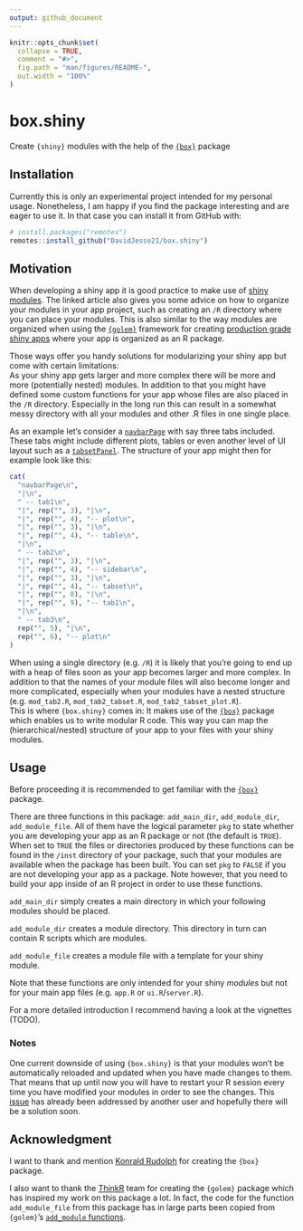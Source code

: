```yaml
---
output: github_document
---
```


<!-- README.md is generated from README.Rmd. Please edit that file -->

```r
knitr::opts_chunk$set(
  collapse = TRUE,
  comment = "#>",
  fig.path = "man/figures/README-",
  out.width = "100%"
)
```

# box.shiny

<!-- badges: start -->
<!-- badges: end -->

Create `{shiny}` modules with the help of the [`{box}`](https://klmr.me/box/index.html) package


## Installation

Currently this is only an experimental project intended for my personal usage.
Nonetheless, I am happy if you find the package interesting and are eager to use it.
In that case you can install it from GitHub with:

``` r
# install.packages("remotes")
remotes::install_github("DavidJesse21/box.shiny")
```


## Motivation

When developing a shiny app it is good practice to make use of [shiny modules](https://shiny.rstudio.com/articles/modules.html).
The linked article also gives you some advice on how to organize your modules in your app project, such as creating an `/R` directory where you can place your modules.
This is also similar to the way modules are organized when using the [`{golem}`](https://github.com/ThinkR-open/golem) framework for creating [production grade shiny apps](https://engineering-shiny.org/) where your app is organized as an R package.

Those ways offer you handy solutions for modularizing your shiny app but come with certain limitations:<br>
As your shiny app gets larger and more complex there will be more and more (potentially nested) modules. In addition to that you might have defined some custom functions for your app whose files are also placed in the `/R` directory. Especially in the long run this can result in a somewhat messy directory with all your modules and other .R files in one single place.

As an example let's consider a [`navbarPage`](https://shiny.rstudio.com/reference/shiny/1.7.0/navbarPage.html) with say three tabs included. These tabs might include different plots, tables or even another level of UI layout such as a [`tabsetPanel`](https://shiny.rstudio.com/reference/shiny/1.7.0/tabsetPanel.html).
The structure of your app might then for example look like this:

```r
cat(
  "navbarPage\n",
  "|\n",
  " -- tab1\n",
  "|", rep("", 3), "|\n",
  "|", rep("", 4), "-- plot\n",
  "|", rep("", 3), "|\n",
  "|", rep("", 4), "-- table\n",
  "|\n",
  " -- tab2\n",
  "|", rep("", 3), "|\n",
  "|", rep("", 4), "-- sidebar\n",
  "|", rep("", 3), "|\n",
  "|", rep("", 4), "-- tabset\n",
  "|", rep("", 8), "|\n",
  "|", rep("", 9), "-- tab1\n",
  "|\n",
  " -- tab3\n",
  rep("", 5), "|\n",
  rep("", 6), "-- plot\n"
)
```

When using a single directory (e.g. `/R`) it is likely that you're going to end up with a heap of files soon as your app becomes larger and more complex. In addition to that the names of your module files will also become longer and more complicated, especially when your modules have a nested structure (e.g. `mod_tab2.R`, `mod_tab2_tabset.R`, `mod_tab2_tabset_plot.R`).<br>
This is where `{box.shiny}` comes in: It makes use of the [`{box}`](https://github.com/klmr/box) package which enables us to write modular R code. This way you can map the (hierarchical/nested) structure of your app to your files with your shiny modules.


## Usage

Before proceeding it is recommended to get familiar with the [`{box}`](https://github.com/klmr/box) package.

There are three functions in this package: `add_main_dir`, `add_module_dir`, `add_module_file`.
All of them have the logical parameter `pkg` to state whether you are developing your app as an R package or not (the default is `TRUE`). When set to `TRUE` the files or directories produced by these functions can be found in the `/inst` directory of your package, such that your modules are available when the package has been built.
You can set `pkg` to `FALSE` if you are not developing your app as a package. Note however, that you need to build your app inside of an R project in order to use these functions.

`add_main_dir` simply creates a main directory in which your following modules should be placed.

`add_module_dir` creates a module directory. This directory in turn can contain R scripts which are modules.

`add_module_file` creates a module file with a template for your shiny module.

Note that these functions are only intended for your shiny *modules* but not for your main app files (e.g. `app.R` or `ui.R`/`server.R`).

For a more detailed introduction I recommend having a look at the vignettes (TODO).


### Notes

One current downside of using `{box.shiny}` is that your modules won't be automatically reloaded and updated when you have made changes to them. That means that up until now you will have to restart your R session every time you have modified your modules in order to see the changes. This [issue](https://github.com/klmr/box/issues/234) has already been addressed by another user and hopefully there will be a solution soon.


## Acknowledgment

I want to thank and mention [Konrald Rudolph](https://github.com/klmr) for creating the `{box}` package.

I also want to thank the [ThinkR](https://github.com/ThinkR-open) team for creating the `{golem}` package which has inspired my work on this package a lot. In fact, the code for the function `add_module_file` from this package has in large parts been copied from `{golem}`'s [`add_module` functions](https://github.com/ThinkR-open/golem/blob/dev/R/modules_fn.R).
